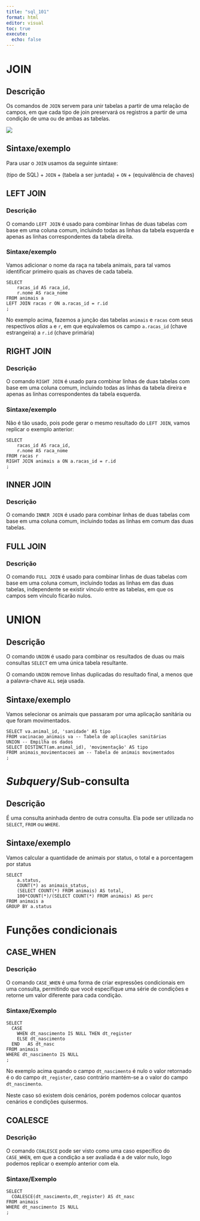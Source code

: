 ```yaml
---
title: "sql_101"
format: html
editor: visual
toc: true
execute: 
  echo: false
---
```


# JOIN

## Descrição

Os comandos de `JOIN` servem para unir tabelas a partir de uma relação de campos, em que cada tipo de join preservará os registros a partir de uma condição de uma ou de ambas as tabelas.

![](images/paste-A402040E.png)

## Sintaxe/exemplo

Para usar o `JOIN` usamos da seguinte sintaxe:

(tipo de SQL) + `JOIN` + (tabela a ser juntada) + `ON` + (equivalência de chaves)

## LEFT JOIN

### Descrição

O comando `LEFT JOIN` é usado para combinar linhas de duas tabelas com base em uma coluna comum, incluindo todas as linhas da tabela esquerda e apenas as linhas correspondentes da tabela direita.

### Sintaxe/exemplo

​Vamos adicionar o nome da raça na tabela animais, para tal vamos identificar primeiro quais as chaves de cada tabela.

    SELECT 
    	racas_id AS raca_id,
    	r.nome AS raca_nome
    FROM animais a 
    LEFT JOIN racas r ON a.racas_id = r.id
    ;
    
No exemplo acima, fazemos a junção das tabelas `animais` e `racas` com seus respectivos *alias* `a` e `r`, em que equivalemos os campo `a.racas_id` (chave estrangeira) a `r.id` (chave primária) 

## RIGHT JOIN

### Descrição

O comando `RIGHT JOIN` é usado para combinar linhas de duas tabelas com base em uma coluna comum, incluindo todas as linhas da tabela direira e apenas as linhas correspondentes da tabela esquerda.

### Sintaxe/exemplo

Não é tão usado, pois pode gerar o mesmo resultado do `LEFT JOIN`, vamos replicar o exemplo anterior:

    SELECT 
    	racas_id AS raca_id,
    	r.nome AS raca_nome
    FROM racas r 
    RIGHT JOIN animais a ON a.racas_id = r.id
    ;

## INNER JOIN

### Descrição

O comando `INNER JOIN` é usado para combinar linhas de duas tabelas com base em uma coluna comum, incluindo todas as linhas em comum das duas tabelas.

## FULL JOIN

### Descrição

O comando `FULL JOIN` é usado para combinar linhas de duas tabelas com base em uma coluna comum, incluindo todas as linhas em das duas tabelas, independente se existir vínculo entre as tabelas, em que os campos sem vínculo ficarão nulos.

# UNION

## Descrição

O comando `UNION` é usado para combinar os resultados de duas ou mais consultas `SELECT` em uma única tabela resultante.

O comando `UNION` remove linhas duplicadas do resultado final, a menos que a palavra-chave `ALL` seja usada.

## Sintaxe/exemplo

Vamos selecionar os animais que passaram por uma aplicação sanitária ou que foram movimentados.

    SELECT va.animal_id, 'sanidade' AS tipo
    FROM vacinacao_animais va -- Tabela de aplicações sanitárias
    UNION -- Empilha os dados
    SELECT DISTINCT(am.animal_id), 'movimentação' AS tipo
    FROM animais_movimentacoes am -- Tabela de animais movimentados
    ;

# *Subquery*/Sub-consulta

## Descrição

É uma consulta aninhada dentro de outra consulta. Ela pode ser utilizada no `SELECT`, `FROM` ou `WHERE`.

## Sintaxe/exemplo

Vamos calcular a quantidade de animais por status, o total e a porcentagem por status

    SELECT 
    	a.status,
    	COUNT(*) as animais_status,
    	(SELECT COUNT(*) FROM animais) AS total,
    	100*COUNT(*)/(SELECT COUNT(*) FROM animais) AS perc
    FROM animais a 
    GROUP BY a.status
    
# Funções condicionais

## CASE_WHEN

### Descrição

O comando `CASE_WHEN` é uma forma de criar expressões condicionais em uma consulta, permitindo que você especifique uma série de condições e retorne um valor diferente para cada condição. 

### Sintaxe/Exemplo

    SELECT 
      CASE
      	WHEN dt_nascimento IS NULL THEN dt_register
      	ELSE dt_nascimento 
      END	AS dt_nasc
    FROM animais
    WHERE dt_nascimento IS NULL
    ;

No exemplo acima quando o campo `dt_nascimento` é nulo o valor retornado é o do campo `dt_register`, caso contrário mantém-se a o valor do campo `dt_nascimento`.  

Neste caso só existem dois cenários, porém podemos colocar quantos cenários e condições quisermos.
    

## COALESCE

### Descrição

O comando `COALESCE` pode ser visto como uma caso específico do `CASE_WHEN`, em que a condição a ser avaliada é a de valor nulo, logo podemos replicar o exemplo anterior com ela.

### Sintaxe/Exemplo

    SELECT 
      COALESCE(dt_nascimento,dt_register) AS dt_nasc
    FROM animais
    WHERE dt_nascimento IS NULL
    ;
